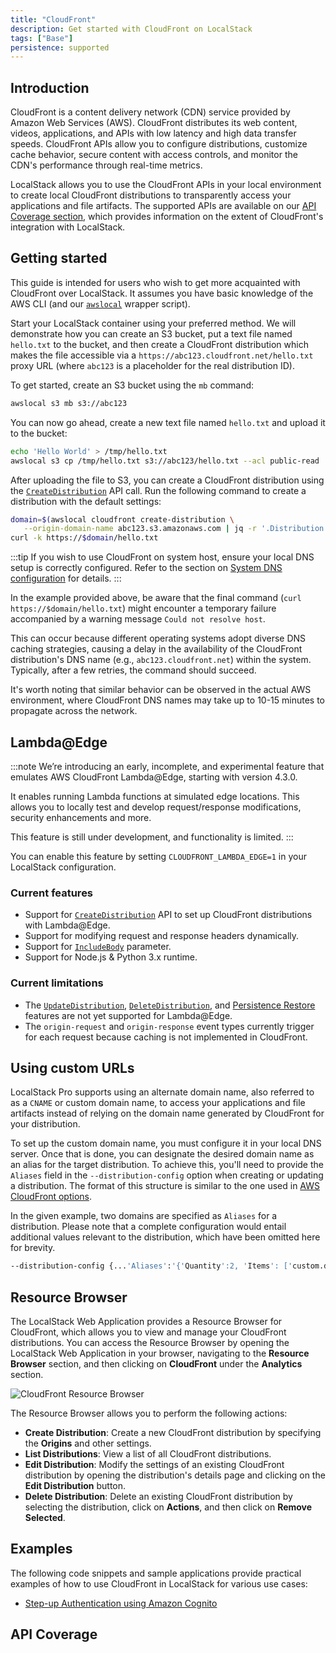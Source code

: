 ```yaml
---
title: "CloudFront"
description: Get started with CloudFront on LocalStack
tags: ["Base"]
persistence: supported
---
```



## Introduction

CloudFront is a content delivery network (CDN) service provided by Amazon Web Services (AWS).
CloudFront distributes its web content, videos, applications, and APIs with low latency and high data transfer speeds.
CloudFront APIs allow you to configure distributions, customize cache behavior, secure content with access controls, and monitor the CDN's performance through real-time metrics.

LocalStack allows you to use the CloudFront APIs in your local environment to create local CloudFront distributions to transparently access your applications and file artifacts.
The supported APIs are available on our [API Coverage section](#api-coverage), which provides information on the extent of CloudFront's integration with LocalStack.

## Getting started

This guide is intended for users who wish to get more acquainted with CloudFront over LocalStack.
It assumes you have basic knowledge of the AWS CLI (and our [`awslocal`](https://github.com/localstack/awscli-local) wrapper script).

Start your LocalStack container using your preferred method.
We will demonstrate how you can create an S3 bucket, put a text file named `hello.txt` to the bucket, and then create a CloudFront distribution which makes the file accessible via a `https://abc123.cloudfront.net/hello.txt` proxy URL (where `abc123` is a placeholder for the real distribution ID).

To get started, create an S3 bucket using the `mb` command:

```bash
awslocal s3 mb s3://abc123
```

You can now go ahead, create a new text file named `hello.txt` and upload it to the bucket:

```bash
echo 'Hello World' > /tmp/hello.txt
awslocal s3 cp /tmp/hello.txt s3://abc123/hello.txt --acl public-read
```

After uploading the file to S3, you can create a CloudFront distribution using the [`CreateDistribution`](https://docs.aws.amazon.com/cloudfront/latest/APIReference/API_CreateDistribution.html) API call.
Run the following command to create a distribution with the default settings:

```bash
domain=$(awslocal cloudfront create-distribution \
   --origin-domain-name abc123.s3.amazonaws.com | jq -r '.Distribution.DomainName')
curl -k https://$domain/hello.txt
```

:::tip
If you wish to use CloudFront on system host, ensure your local DNS setup is correctly configured.
Refer to the section on [System DNS configuration](/aws/tooling/dns-server#system-dns-configuration) for details.
:::

In the example provided above, be aware that the final command (`curl https://$domain/hello.txt`) might encounter a temporary failure accompanied by a warning message `Could not resolve host`.

This can occur because different operating systems adopt diverse DNS caching strategies, causing a delay in the availability of the CloudFront distribution's DNS name (e.g., `abc123.cloudfront.net`) within the system.
Typically, after a few retries, the command should succeed.

It's worth noting that similar behavior can be observed in the actual AWS environment, where CloudFront DNS names may take up to 10-15 minutes to propagate across the network.

## Lambda@Edge

:::note
We’re introducing an early, incomplete, and experimental feature that emulates AWS CloudFront Lambda@Edge, starting with version 4.3.0.

It enables running Lambda functions at simulated edge locations.
This allows you to locally test and develop request/response modifications, security enhancements and more.

This feature is still under development, and functionality is limited.
:::

You can enable this feature by setting `CLOUDFRONT_LAMBDA_EDGE=1` in your LocalStack configuration.

### Current features

- Support for [`CreateDistribution`](https://docs.aws.amazon.com/cloudfront/latest/APIReference/API_CreateDistribution.html) API to set up CloudFront distributions with Lambda@Edge.
- Support for modifying request and response headers dynamically.
- Support for [`IncludeBody`](https://docs.aws.amazon.com/cloudfront/latest/APIReference/API_LambdaFunctionAssociation.html#cloudfront-Type-LambdaFunctionAssociation-IncludeBody) parameter.
- Support for Node.js & Python 3.x runtime.

### Current limitations

- The [`UpdateDistribution`](https://docs.aws.amazon.com/cloudfront/latest/APIReference/API_UpdateDistribution.html), [`DeleteDistribution`](https://docs.aws.amazon.com/cloudfront/latest/APIReference/API_DeleteDistribution.html), and [Persistence Restore](/aws/capabilities/state-management/persistence) features are not yet supported for Lambda@Edge.
- The `origin-request` and `origin-response` event types currently trigger for each request because caching is not implemented in CloudFront.

## Using custom URLs

LocalStack Pro supports using an alternate domain name, also referred to as a `CNAME` or custom domain name, to access your applications and file artifacts instead of relying on the domain name generated by CloudFront for your distribution.

To set up the custom domain name, you must configure it in your local DNS server.
Once that is done, you can designate the desired domain name as an alias for the target distribution.
To achieve this, you'll need to provide the `Aliases` field in the `--distribution-config` option when creating or updating a distribution.
The format of this structure is similar to the one used in [AWS CloudFront options](https://docs.aws.amazon.com/cli/latest/reference/cloudfront/create-distribution.html#options).

In the given example, two domains are specified as `Aliases` for a distribution.
Please note that a complete configuration would entail additional values relevant to the distribution, which have been omitted here for brevity.

```bash
--distribution-config {...'Aliases':'{'Quantity':2, 'Items': ['custom.domain.one', 'customDomain.two']}'...}
```

## Resource Browser

The LocalStack Web Application provides a Resource Browser for CloudFront, which allows you to view and manage your CloudFront distributions.
You can access the Resource Browser by opening the LocalStack Web Application in your browser, navigating to the **Resource Browser** section, and then clicking on **CloudFront** under the **Analytics** section.

![CloudFront Resource Browser](/images/aws/cloudfront-resource-browser.png)

The Resource Browser allows you to perform the following actions:

- **Create Distribution**: Create a new CloudFront distribution by specifying the **Origins** and other settings.
- **List Distributions**: View a list of all CloudFront distributions.
- **Edit Distribution**: Modify the settings of an existing CloudFront distribution by opening the distribution's details page and clicking on the **Edit Distribution** button.
- **Delete Distribution**: Delete an existing CloudFront distribution by selecting the distribution, click on **Actions**, and then click on **Remove Selected**.

## Examples

The following code snippets and sample applications provide practical examples of how to use CloudFront in LocalStack for various use cases:

- [Step-up Authentication using Amazon Cognito](https://github.com/localstack/step-up-auth-sample)

## API Coverage

<FeatureCoverage service="cloudfront" client:load />
